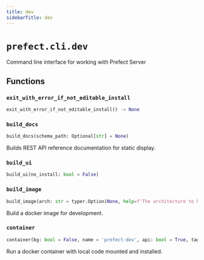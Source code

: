 ```yaml
---
title: dev
sidebarTitle: dev
---
```


# `prefect.cli.dev`



Command line interface for working with Prefect Server


## Functions

### `exit_with_error_if_not_editable_install` <sup><a href="https://github.com/prefecthq/prefect/blob/main/src/prefect/cli/dev.py#L43"><Icon icon="github" size="14" /></a></sup>

```python
exit_with_error_if_not_editable_install() -> None
```

### `build_docs` <sup><a href="https://github.com/prefecthq/prefect/blob/main/src/prefect/cli/dev.py#L57"><Icon icon="github" size="14" /></a></sup>

```python
build_docs(schema_path: Optional[str] = None)
```


Builds REST API reference documentation for static display.


### `build_ui` <sup><a href="https://github.com/prefecthq/prefect/blob/main/src/prefect/cli/dev.py#L86"><Icon icon="github" size="14" /></a></sup>

```python
build_ui(no_install: bool = False)
```

### `build_image` <sup><a href="https://github.com/prefecthq/prefect/blob/main/src/prefect/cli/dev.py#L227"><Icon icon="github" size="14" /></a></sup>

```python
build_image(arch: str = typer.Option(None, help=f'The architecture to build the container for. Defaults to the architecture of the host Python. [default: {platform.machine()}]'), python_version: str = typer.Option(None, help=f'The Python version to build the container for. Defaults to the version of the host Python. [default: {python_version_minor()}]'), flavor: str = typer.Option(None, help="An alternative flavor to build, for example 'conda'. Defaults to the standard Python base image"), dry_run: bool = False)
```


Build a docker image for development.


### `container` <sup><a href="https://github.com/prefecthq/prefect/blob/main/src/prefect/cli/dev.py#L296"><Icon icon="github" size="14" /></a></sup>

```python
container(bg: bool = False, name = 'prefect-dev', api: bool = True, tag: Optional[str] = None)
```


Run a docker container with local code mounted and installed.


